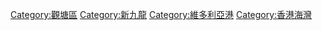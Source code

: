 {{Commonscat|Kowloon Bay}}
{{catmore}}
[[Category:觀塘區|Category:觀塘區]]
[[Category:新九龍|Category:新九龍]]
[[Category:維多利亞港|Category:維多利亞港]]
[[Category:香港海灣|Category:香港海灣]]